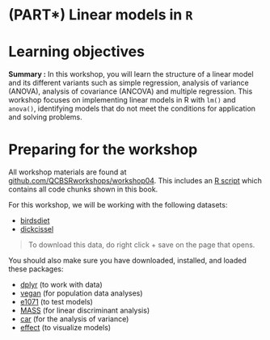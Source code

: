 # (PART\*) Linear models in `R` {-}

# Learning objectives

**Summary :** In this workshop, you will learn the structure of a linear model and its different variants such as simple regression, analysis of variance (ANOVA), analysis of covariance (ANCOVA) and multiple regression. This workshop focuses on implementing linear models in R with `lm()` and `anova()`, identifying models that do not meet the conditions for application and solving problems.

# Preparing for the workshop

All workshop materials are found at [github.com/QCBSRworkshops/workshop04](https://github.com/QCBSRworkshops/workshop04). This includes an [R script](https://qcbsrworkshops.github.io/workshop04/book-en/workshop04-script-en.R) which contains all code chunks shown in this book.

For this workshop, we will be working with the following datasets:

* [birdsdiet](http://qcbs.ca/wiki/_media/birdsdiet.csv)
* [dickcissel](http://qcbs.ca/wiki/_media/dickcissel.csv)

> To download this data, do right click + save on the page that opens.

You should also make sure you have downloaded, installed, and loaded these packages:

* [dplyr](https://cran.r-project.org/package=dplyr) (to work with data)
* [vegan](https://cran.r-project.org/package=vegan) (for population data analyses)
* [e1071](https://cran.r-project.org/package=e1071) (to test models)
* [MASS](https://cran.r-project.org/package=MASS) (for linear discriminant analysis)
* [car](https://cran.r-project.org/package=car) (for the analysis of variance)
* [effect](https://cran.r-project.org/package=effect) (to visualize models)